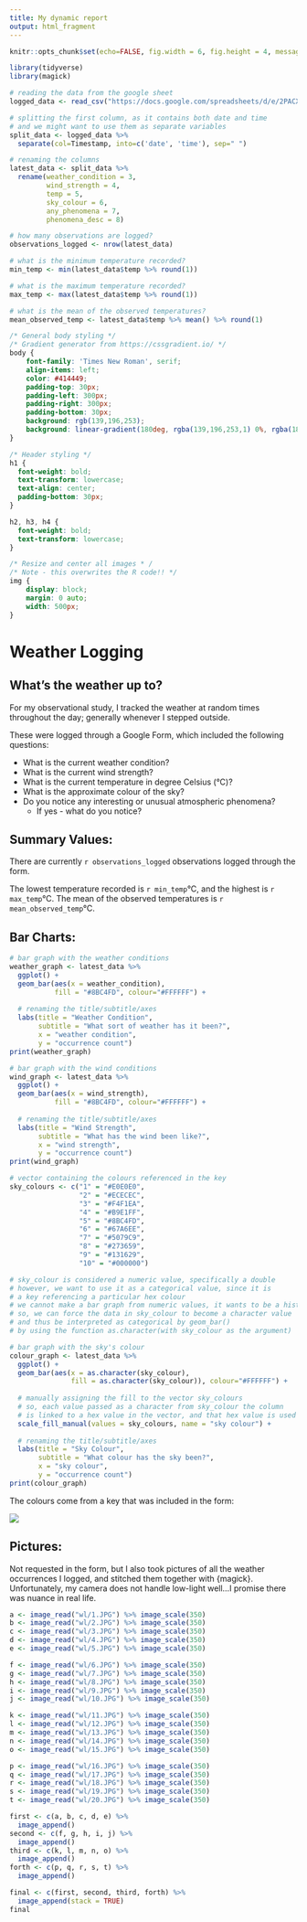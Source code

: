 ---
title: My dynamic report
output: html_fragment
---

```{r setup, include=FALSE}
knitr::opts_chunk$set(echo=FALSE, fig.width = 6, fig.height = 4, message=FALSE, warning=FALSE, error=FALSE)

library(tidyverse)
library(magick)
```

```{r}
# reading the data from the google sheet
logged_data <- read_csv("https://docs.google.com/spreadsheets/d/e/2PACX-1vSmqjIDhQztogpXEn9VZX_niYjk8_4HCLCYKRmZdiWX47TRrhUm_7zmo6kHNstGNUjvQprt4uZhqfT1/pub?gid=1321805626&single=true&output=csv")

# splitting the first column, as it contains both date and time
# and we might want to use them as separate variables
split_data <- logged_data %>%
  separate(col=Timestamp, into=c('date', 'time'), sep=" ")

# renaming the columns
latest_data <- split_data %>%
  rename(weather_condition = 3,
         wind_strength = 4,
         temp = 5,
         sky_colour = 6,
         any_phenomena = 7,
         phenomena_desc = 8)

# how many observations are logged? 
observations_logged <- nrow(latest_data)

# what is the minimum temperature recorded?
min_temp <- min(latest_data$temp %>% round(1))

# what is the maximum temperature recorded?
max_temp <- max(latest_data$temp %>% round(1))

# what is the mean of the observed temperatures? 
mean_observed_temp <- latest_data$temp %>% mean() %>% round(1)

```


```{css}

/* General body styling */
/* Gradient generator from https://cssgradient.io/ */
body {
    font-family: 'Times New Roman', serif;
    align-items: left;
    color: #414449;
    padding-top: 30px;
    padding-left: 300px;
    padding-right: 300px;
    padding-bottom: 30px;
    background: rgb(139,196,253);
    background: linear-gradient(180deg, rgba(139,196,253,1) 0%, rgba(185,225,255,1) 6%, rgba(223,241,255,1) 12%, rgba(255,255,255,1) 21%, rgba(255,255,255,1) 100%);  
}

/* Header styling */
h1 {
  font-weight: bold;
  text-transform: lowercase;
  text-align: center;
  padding-bottom: 30px;
}

h2, h3, h4 {
  font-weight: bold;
  text-transform: lowercase;
}

/* Resize and center all images * /
/* Note - this overwrites the R code!! */
img {
    display: block;
    margin: 0 auto;
    width: 500px;
}

```

# Weather Logging 

## What's the weather up to? 

For my observational study, I tracked the weather at random times throughout the day; generally whenever I stepped outside. 

These were logged through a Google Form, which included the following questions: 

- What is the current weather condition? 
- What is the current wind strength?
- What is the current temperature in degree Celsius (°C)? 
- What is the approximate colour of the sky? 
- Do you notice any interesting or unusual atmospheric phenomena? 
  - If yes - what do you notice? 

## Summary Values:

There are currently `r observations_logged` observations logged through the form. 

The lowest temperature recorded is `r min_temp`°C, and the highest is `r max_temp`°C. The mean of the observed temperatures is `r mean_observed_temp`°C.

## Bar Charts:

```{r}
# bar graph with the weather conditions
weather_graph <- latest_data %>%
  ggplot() +
  geom_bar(aes(x = weather_condition),
           fill = "#8BC4FD", colour="#FFFFFF") +
  
  # renaming the title/subtitle/axes
  labs(title = "Weather Condition",
       subtitle = "What sort of weather has it been?",
       x = "weather condition",
       y = "occurrence count")
print(weather_graph)
```

```{r}
# bar graph with the wind conditions
wind_graph <- latest_data %>%
  ggplot() +
  geom_bar(aes(x = wind_strength),
           fill = "#8BC4FD", colour="#FFFFFF") +
  
  # renaming the title/subtitle/axes
  labs(title = "Wind Strength",
       subtitle = "What has the wind been like?",
       x = "wind strength",
       y = "occurrence count")
print(wind_graph)
```

```{r}
# vector containing the colours referenced in the key
sky_colours <- c("1" = "#E0E0E0",
                 "2" = "#ECECEC",
                 "3" = "#F4F1EA",
                 "4" = "#B9E1FF",
                 "5" = "#8BC4FD",
                 "6" = "#67A6EE",
                 "7" = "#5079C9",
                 "8" = "#273659",
                 "9" = "#131629",
                 "10" = "#000000")

# sky_colour is considered a numeric value, specifically a double
# however, we want to use it as a categorical value, since it is 
# a key referencing a particular hex colour
# we cannot make a bar graph from numeric values, it wants to be a histogram
# so, we can force the data in sky_colour to become a character value
# and thus be interpreted as categorical by geom_bar()
# by using the function as.character(with sky_colour as the argument)

# bar graph with the sky's colour
colour_graph <- latest_data %>%
  ggplot() +
  geom_bar(aes(x = as.character(sky_colour),
               fill = as.character(sky_colour)), colour="#FFFFFF") +
  
  # manually assigning the fill to the vector sky_colours
  # so, each value passed as a character from sky_colour the column
  # is linked to a hex value in the vector, and that hex value is used to colour the graph
  scale_fill_manual(values = sky_colours, name = "sky colour") +
  
  # renaming the title/subtitle/axes
  labs(title = "Sky Colour",
       subtitle = "What colour has the sky been?",
       x = "sky colour",
       y = "occurrence count")
print(colour_graph)
```

The colours come from a key that was included in the form:

![](key.png)

## Pictures:

Not requested in the form, but I also took pictures of all the weather occurrences I logged, and stitched them together with {magick}. Unfortunately, my camera does not handle low-light well...I promise there was nuance in real life. 

```{r}
a <- image_read("wl/1.JPG") %>% image_scale(350)
b <- image_read("wl/2.JPG") %>% image_scale(350)
c <- image_read("wl/3.JPG") %>% image_scale(350)
d <- image_read("wl/4.JPG") %>% image_scale(350)
e <- image_read("wl/5.JPG") %>% image_scale(350)

f <- image_read("wl/6.JPG") %>% image_scale(350)
g <- image_read("wl/7.JPG") %>% image_scale(350)
h <- image_read("wl/8.JPG") %>% image_scale(350)
i <- image_read("wl/9.JPG") %>% image_scale(350)
j <- image_read("wl/10.JPG") %>% image_scale(350)

k <- image_read("wl/11.JPG") %>% image_scale(350)
l <- image_read("wl/12.JPG") %>% image_scale(350)
m <- image_read("wl/13.JPG") %>% image_scale(350)
n <- image_read("wl/14.JPG") %>% image_scale(350)
o <- image_read("wl/15.JPG") %>% image_scale(350)

p <- image_read("wl/16.JPG") %>% image_scale(350)
q <- image_read("wl/17.JPG") %>% image_scale(350)
r <- image_read("wl/18.JPG") %>% image_scale(350)
s <- image_read("wl/19.JPG") %>% image_scale(350)
t <- image_read("wl/20.JPG") %>% image_scale(350)

first <- c(a, b, c, d, e) %>%
  image_append()
second <- c(f, g, h, i, j) %>%
  image_append()
third <- c(k, l, m, n, o) %>%
  image_append()
forth <- c(p, q, r, s, t) %>%
  image_append()

final <- c(first, second, third, forth) %>%
  image_append(stack = TRUE)
final
```
